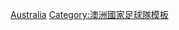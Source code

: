 <div style="text-align: left;"></div>{{National squad
 | name      = 2015年亚洲杯足球赛澳大利亚参赛名单
 | bg        = #FCD116
 | fg        = #008751
 | country   = 澳大利亚
 | title     = -{zh-hans:澳大利亚;zh-hant:澳洲}-隊參賽名單
 | comp link = 2015年亚洲杯足球赛
 | comp      = 2015年亚洲杯足球赛（第一次奪冠）
 | p1        = [[馬修·瑞恩|-{zh-hans:瑞恩;zh-hk:賴恩;zh-tw:瑞恩;}-]]
 | p2        = [[伊萬·弗蘭季奇|-{zh-hans:弗兰季奇;zh-hk:法蘭積;zh-tw:弗蘭季奇;}-]]
 | p3        = [[傑森·戴維森|-{zh-hans:戴维森;zh-hk:大衛臣;zh-tw:戴維森;}-]]
 | p4        = [[蒂姆·卡希尔|卡希尔]]
 | p5        = [[马克·米利甘|-{zh-hans:米利甘;zh-hk:米利根;zh-tw:米利甘;}-]]
 | p6        = [[马修·斯皮拉诺维奇|-{zh-hans:斯皮拉诺维奇;zh-hk:沙比蘭洛域;zh-tw:斯皮拉諾維奇;}-]]
 | p7        = [[马修·莱基|-{zh-hans:莱基;zh-hk:歷基;zh-tw:萊基;}-]]
 | p8        = [[克里斯·赫德|-{zh-hans:赫德;zh-hk:靴特;zh-tw:赫德;}-]]
 | p9        = [[杜米·祖歷|祖歷]]
 | p10       = [[羅比·克魯塞|-{zh-hans:克鲁泽;zh-hk:古斯;zh-tw:克魯塞;}-]]
 | p11       = [[托米·奧爾|-{zh-hans:奥尔;zh-hk:奧亞;zh-tw:奧爾;}-]]
 | p12       = [[米切爾·朗格拉克|-{zh-hans:朗格拉克;zh-hk:蘭格歷克;zh-tw:朗格拉克;}-]]
 | p13       = {{link-en|阿齐兹·贝西克|Aziz Behich|-{zh-hans:贝西克;zh-hk:比希治;zh-tw:貝西克;}-}}
 | p14       = [[詹姆斯·特羅伊西|-{zh-hans:特罗伊西;zh-hk:杜羅奧斯;zh-tw:特羅伊西}-]]
 | p15       = [[邁爾·傑德納克|-{zh-hans:杰德纳克;zh-hk:積甸拿克;zh-tw:傑德納克;}-]] [[File:Captain sports.svg|12px]]
 | p16       = [[尼敦·般斯|般斯]]
 | p17       = [[馬特·麥凱|-{zh-hans:麦凯;zh-hk:麥基;zh-tw:麥凱;}-]]
 | p18       = [[尤金·加莱科维奇|-{zh-hans:加莱科维奇;zh-hk:加利高域;zh-tw:加萊科維奇;}-]]
 | p19       = [[特里·安东尼斯]]
 | p20       = [[特倫特·塞恩斯伯里]]
 | p21       = {{link-en|马西莫·卢昂高|Massimo Luongo|-{zh-hans:卢昂高;zh-hk:盧安高;zh-tw:盧昂高;}-}}
 | p22       = [[阿歷斯·韋堅遜|-{zh-hk:韋堅遜;zh-hans:威尔金森;}-]]
 | p23       = [[馬克·比斯安奴|-{zh-hans:布雷西亚诺;zh-hk:比斯安奴;zh-tw:布雷西亞諾;}-]]
 | coach     = [[安格·波斯特科格鲁|-{zh-hans:波斯特科格鲁;zh-hant:柏斯迪高古;}-]]
}}<noinclude>
[[Category:2015年亚洲杯足球赛参赛名单模板|Australia]]
[[Category:澳洲國家足球隊模板]]

</noinclude>